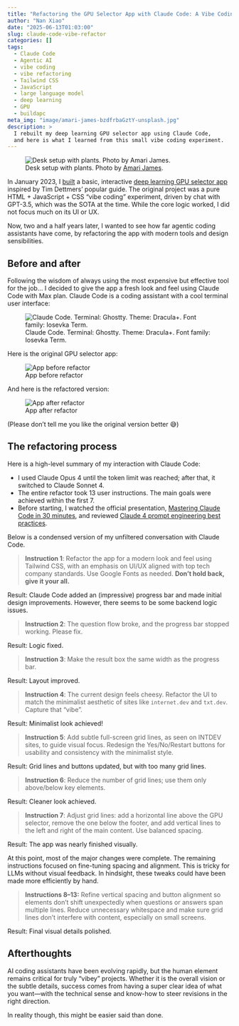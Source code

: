 ```yaml
---
title: "Refactoring the GPU Selector App with Claude Code: A Vibe Coding Experiment"
author: "Nan Xiao"
date: "2025-06-13T01:03:00"
slug: claude-code-vibe-refactor
categories: []
tags:
  - Claude Code
  - Agentic AI
  - vibe coding
  - vibe refactoring
  - Tailwind CSS
  - JavaScript
  - large language model
  - deep learning
  - GPU
  - buildapc
meta_img: "image/amari-james-bzdfrbaGztY-unsplash.jpg"
description: >
  I rebuilt my deep learning GPU selector app using Claude Code,
  and here is what I learned from this small vibe coding experiment.
---
```


![Desk setup with plants. Photo by
[Amari James](https://unsplash.com/photos/bzdfrbaGztY).
](/image/amari-james-bzdfrbaGztY-unsplash.jpg)

In January 2023, I [built](https://nanx.me/blog/post/gpu-selector/) a basic,
interactive [deep learning GPU selector app](https://nanx.me/gpu/) inspired
by Tim Dettmers' popular guide. The original project was a pure HTML + JavaScript + CSS
"vibe coding" experiment, driven by chat with GPT-3.5, which was the SOTA
at the time. While the core logic worked, I did not focus much on its UI or UX.

Now, two and a half years later, I wanted to see how far agentic coding
assistants have come, by refactoring the app with modern tools and design
sensibilities.

## Before and after

Following the wisdom of always using the most expensive but effective tool
for the job... I decided to give the app a fresh look and feel using
Claude Code with Max plan.
Claude Code is a coding assistant with a cool terminal user interface:

![Claude Code. Terminal: Ghostty. Theme: Dracula+. Font family: Iosevka Term.
](claude-code.png)

Here is the original GPU selector app:

![App before refactor](gpu-selector-app-before.png)

And here is the refactored version:

![App after refactor](gpu-selector-app-after.png)

(Please don't tell me you like the original version better 😅)

## The refactoring process

Here is a high-level summary of my interaction with Claude Code:

- I used Claude Opus 4 until the token limit was reached; after that,
  it switched to Claude Sonnet 4.
- The entire refactor took 13 user instructions.
  The main goals were achieved within the first 7.
- Before starting, I watched the official presentation,
  [Mastering Claude Code in 30 minutes
  ](https://www.youtube.com/watch?v=6eBSHbLKuN0), and reviewed
  [Claude 4 prompt engineering best practices
  ](https://docs.anthropic.com/en/docs/build-with-claude/prompt-engineering/claude-4-best-practices).

Below is a condensed version of my unfiltered conversation with Claude Code.

> **Instruction 1**:
> Refactor the app for a modern look and feel using Tailwind CSS,
> with an emphasis on UI/UX aligned with top tech company standards.
> Use Google Fonts as needed. **Don't hold back, give it your all.**

Result: Claude Code added an (impressive) progress bar and made initial
design improvements. However, there seems to be some backend logic issues.

> **Instruction 2**:
> The question flow broke, and the progress bar stopped working. Please fix.

Result: Logic fixed.

> **Instruction 3**:
> Make the result box the same width as the progress bar.

Result: Layout improved.

> **Instruction 4**:
> The current design feels cheesy. Refactor the UI to match the minimalist
> aesthetic of sites like `internet.dev` and `txt.dev`. Capture that "vibe".

Result: Minimalist look achieved!

> **Instruction 5**:
> Add subtle full-screen grid lines, as seen on INTDEV sites, to guide
> visual focus. Redesign the Yes/No/Restart buttons for usability and
> consistency with the minimalist style.

Result: Grid lines and buttons updated, but with too many grid lines.

> **Instruction 6**:
> Reduce the number of grid lines; use them only above/below key elements.

Result: Cleaner look achieved.

> **Instruction 7**:
> Adjust grid lines: add a horizontal line above the GPU selector,
> remove the one below the footer, and add vertical lines to the left and
> right of the main content. Use balanced spacing.

Result: The app was nearly finished visually.

At this point, most of the major changes were complete.
The remaining instructions focused on fine-tuning spacing and alignment.
This is tricky for LLMs without visual feedback. In hindsight,
these tweaks could have been made more efficiently by hand.

> **Instructions 8--13:**
> Refine vertical spacing and button alignment so elements don't shift
> unexpectedly when questions or answers span multiple lines.
> Reduce unnecessary whitespace and make sure grid lines don't interfere
> with content, especially on small screens.

Result: Final visual details polished.

## Afterthoughts

AI coding assistants have been evolving rapidly, but the human element
remains critical for truly "vibey" projects. Whether it is the overall vision
or the subtle details, success comes from having a super clear idea of what
you want---with the technical sense and know-how to steer revisions in the
right direction.

In reality though, this might be easier said than done.
